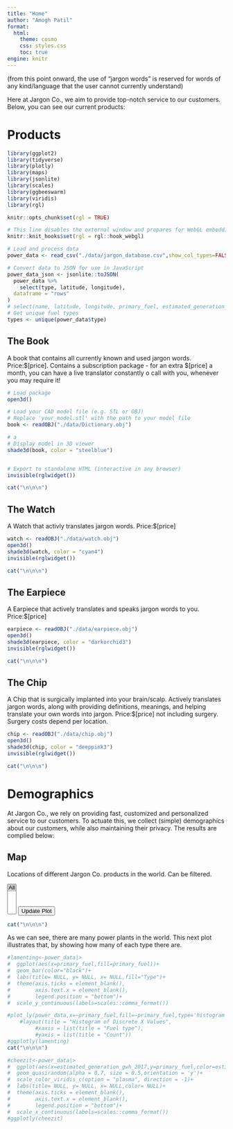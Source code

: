```yaml
---
title: "Home"
author: "Amogh Patil"
format:
  html:
    theme: cosmo
    css: styles.css
    toc: true
engine: knitr
---
```

(from this point onward, the use of "jargon words" is reserved for words of any kind/language that the user cannot currently understand)

Here at Jargon Co., we aim to provide top-notch service to our customers. Below, you can see our current products:

# Products
```r
library(ggplot2)
library(tidyverse)
library(plotly)
library(maps)
library(jsonlite)
library(scales)
library(ggbeeswarm)
library(viridis)
library(rgl)

knitr::opts_chunk$set(rgl = TRUE)

# This line disables the external window and prepares for WebGL embedding
knitr::knit_hooks$set(rgl = rgl::hook_webgl)

```

```r
# Load and process data
power_data <- read_csv("./data/jargon_database.csv",show_col_types=FALSE)

# Convert data to JSON for use in JavaScript
power_data_json <- jsonlite::toJSON(
  power_data %>% 
    select(type, latitude, longitude),
  dataframe = "rows"
)
# select(name, latitude, longitude, primary_fuel, estimated_generation_gwh_2017),
# Get unique fuel types
types <- unique(power_data$type)
```

## The Book
A book that contains all currently known and used jargon words.
Price:$[price]. 
Contains a subscription package - for an extra $[price] a month, you can have a live translator constantly o call with you, whenever you may require it!

```r
# Load package
open3d()

# Load your CAD model file (e.g. STL or OBJ)
# Replace 'your_model.stl' with the path to your model file
book <- readOBJ("./data/Dictionary.obj")

# a
# Display model in 3D viewer
shade3d(book, color = "steelblue")


# Export to standalone HTML (interactive in any browser)
invisible(rglwidget())

cat("\n\n\n")

```  

## The Watch
A Watch that activly translates jargon words. 
Price:$[price]


```r
watch <- readOBJ("./data/watch.obj")
open3d()
shade3d(watch, color = "cyan4")
invisible(rglwidget())

cat("\n\n\n")

```

## The Earpiece
A Earpiece that actively translates and speaks jargon words to you. 
Price:$[price]


```r
earpiece <- readOBJ("./data/earpiece.obj")
open3d()
shade3d(earpiece, color = "darkorchid3")
invisible(rglwidget())

cat("\n\n\n")

```

## The Chip
A Chip that is surgically implanted into your brain/scalp. Actively translates jargon words, along with providing definitions, meanings, and helping translate your own words into jargon. 
Price:$[price] not including surgery. 
Surgery costs depend per location.

```r
chip <- readOBJ("./data/chip.obj")
open3d()
shade3d(chip, color = "deeppink3")
invisible(rglwidget())

cat("\n\n\n")

```

# Demographics

At Jargon Co., we rely on providing fast, customized and personalized service to our customers. To actuate this, we collect (simple) demographics about our customers, while also maintaining their privacy. The results are complied below:

## Map

Locations of different Jargon Co. products in the world. Can be filtered.

<script src="https://cdn.plot.ly/plotly-latest.min.js"></script>
<script>
// Load the data
var powerData = null;
document.addEventListener('DOMContentLoaded', function() {
  powerData = `r power_data_json`;  // Access data after processing
  updatePlot();
});

// Function to filter data
function filterData(selectedFuels) {
  /* var threshold = percentile(powerData.map(d => d.estimated_generation_gwh_2017), 1 - parseInt(percentage, 10) / 100);
  console.log("Threshold:", threshold);
  console.log("Before length", powerData.length); */
  return powerData.filter(d => 
     (selectedFuels.includes('All') || selectedFuels.includes(d.type))
  );
}

// Function to calculate percentile
/*function percentile(arr, p) {
  if (arr.length === 0) return 0;
  arr = arr.filter(val => val !== null && !isNaN(val));
  arr = arr.sort((a, b) => a - b);
  const index = p * (arr.length - 1);
  const lower = Math.floor(index);
  const upper = lower + 1;
  const weight = index % 1;
  if (upper >= arr.length) return arr[lower];
  return arr[lower] * (1 - weight) + arr[upper] * weight;
}*/

var layout = {
  title: 'Product sales across world',
  geo: {
    showland: true,
    showcountries: true,
    showocean: true,
    oceancolor: 'lightblue',
    projection: {type: 'natural earth'}
  }
};
  
// Function to create plot with data length check
function createPlot(data) {
  console.log("After length",data.length)
  var trace = {
    // Your trace definition using data (ensure filtered data)
    type: 'scattergeo',
    mode: 'markers',
    lon: data.map(d => d.longitude),
    lat: data.map(d => d.latitude),
    text: data.map(d => d.type + '<br>'),
    marker: {
      size: 1,
      opacity: 0.8,
      color: data.map(d => d.primary_fuel),
      colorscale: 'Viridis'
    }
  };
  Plotly.newPlot('plotly-div', [trace], layout);
}

// Update plot with filtered data check
function updatePlot() {
  if (powerData) {
    //var percentage = document.getElementById('percentage').value;
    var fuelTypes = Array.from(document.getElementById('types').selectedOptions).map(option => option.value);

    var filteredData = filterData(fuelTypes);
    createPlot(filteredData);
  }
}

// Initial plot render
document.addEventListener('DOMContentLoaded', function() {
  updatePlot();
});

// Add event listener to percentage input (optional, already in previous code)
//document.getElementById("percentage").addEventListener("change", updatePlot);
</script>

<!-- <input type="number" id="percentage" value="10" min="0" max="100"> -->
<select id="types" multiple>
  <option value="All" selected>All</option>
  `r paste0("<option value='", types, "'>", types, "</option>", collapse = "\n")`
</select>
<button onclick="updatePlot()">Update Plot</button>
<div id="plotly-div"></div>

```r
cat("\n\n\n")
```
As we can see, there are many power plants in the world. This next plot illustrates that, by showing how many of each type there are.

```r

#lamenting<-power_data|>
#  ggplot(aes(x=primary_fuel,fill=primary_fuel))+
#  geom_bar(color="black")+
#  labs(title= NULL, y= NULL, x= NULL,fill="Type")+
#  theme(axis.ticks = element_blank(),
#        axis.text.x = element_blank(),
#        legend.position = "bottom")+
#  scale_y_continuous(labels=scales::comma_format())

#plot_ly(power_data,x=~primary_fuel,fill=~primary_fuel,type='histogram')|>
    #layout(title = "Histogram of Discrete X Values", 
         #xaxis = list(title = "Fuel type"), 
         #yaxis = list(title = "Count"))
#ggplotly(lamenting)
cat("\n\n\n")
```


```r
#cheezit<-power_data|>
#  ggplot(aes(x=estimated_generation_gwh_2017,y=primary_fuel,color=estimated_generation_gwh_2017))+
#  geom_quasirandom(alpha = 0.7, size = 0.5,orientation = 'y')+
#  scale_color_viridis_c(option = "plasma", direction = -1)+
#  labs(title= NULL, y= NULL, x= NULL,color= NULL)+
#  theme(axis.ticks = element_blank(),
#        axis.text.x = element_blank(),
#        legend.position = "bottom")+
#  scale_x_continuous(labels=scales::comma_format())
#ggplotly(cheezit)
```




